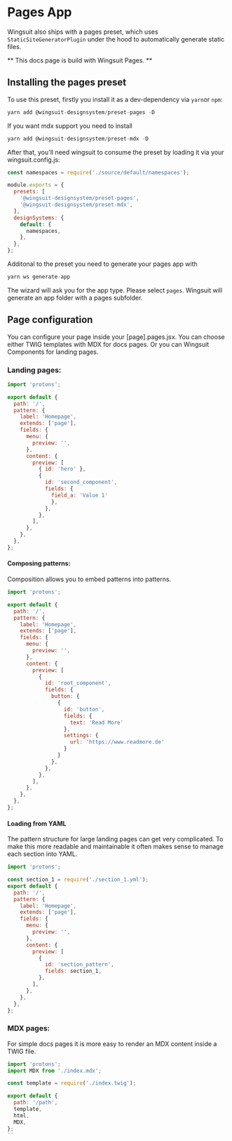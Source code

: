 # Pages App

Wingsuit also ships with a pages preset, which uses `StaticSiteGeneratorPlugin` under the hood to automatically generate static files.

** This docs page is build with Wingsuit Pages. **
## Installing the pages preset

To use this preset, firstly you install it as a dev-dependency via `yarn`or `npm`:

```js
yarn add @wingsuit-designsystem/preset-pages -D
```
If you want mdx support you need to install

```js
yarn add @wingsuit-designsystem/preset-mdx -D
```

After that, you'll need wingsuit to consume the preset by loading it via your wingsuit.config.js:

```js
const namespaces = require('./source/default/namespaces');

module.exports = {
  presets: [
    '@wingsuit-designsystem/preset-pages',
    '@wingsuit-designsystem/preset-mdx',
  ],
  designSystems: {
    default: {
      namespaces,
    },
  },
};
```

Additonal to the preset you need to generate your pages app with

```js
yarn ws generate-app
```

The wizard will ask you for the app type. Please select `pages`.
Wingsuit will generate an app folder with a pages subfolder.

## Page configuration
You can configure your page inside your [page].pages.jsx.
You can choose either TWIG templates with MDX for docs pages. Or you can Wingsuit Components for landing pages.

### Landing pages:
```js
import 'protons';

export default {
  path: '/',
  pattern: {
    label: 'Homepage',
    extends: ['page'],
    fields: {
      menu: {
        preview: '',
      },
      content: {
        preview: [
          { id: 'hero' },
          {
            id: 'second_component',
            fields: {
              field_a: 'Value 1'
              },
            },
          },
        ],
      },
    },
  },
};

```
#### Composing patterns:
Composition allows you to embed patterns into patterns.
```js
import 'protons';

export default {
  path: '/',
  pattern: {
    label: 'Homepage',
    extends: ['page'],
    fields: {
      menu: {
        preview: '',
      },
      content: {
        preview: [
          {
            id: 'root_component',
            fields: {
              button: {
                {
                  id: 'button',
                  fields: {
                    text: 'Read More'
                  },
                  settings: {
                    url: 'https://www.readmore.de'
                  }
                }
              },
            },
          },
        ],
      },
    },
  },
};
```

#### Loading from YAML
The pattern structure for large landing pages can get very complicated. To make this more readable and maintainable it often makes sense to manage each section into YAML.

```js
import 'protons';

const section_1 = require('./section_1.yml');
export default {
  path: '/',
  pattern: {
    label: 'Homepage',
    extends: ['page'],
    fields: {
      menu: {
        preview: '',
      },
      content: {
        preview: [
          {
            id: 'section_pattern',
            fields: section_1,
          },
        ],
      },
    },
  },
};
```
### MDX pages:
For simple docs pages it is more easy to render an MDX content inside a TWIG file.

```js
import 'protons';
import MDX from './index.mdx';

const template = require('./index.twig');

export default {
  path: '/path',
  template,
  html,
  MDX,
};
``
